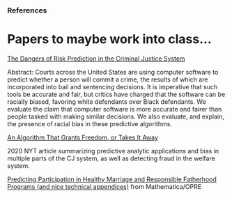 ### References

::: {#refs}
:::

# Papers to maybe work into class...

[The Dangers of Risk Prediction in the Criminal Justice System](https://mit-serc.pubpub.org/pub/risk-prediction-in-cj/release/2)

Abstract: Courts across the United States are using computer software to predict whether a person will commit a crime, the results of which are incorporated into bail and sentencing decisions. It is imperative that such tools be accurate and fair, but critics have charged that the software can be racially biased, favoring white defendants over Black defendants. We evaluate the claim that computer software is more accurate and fairer than people tasked with making similar decisions. We also evaluate, and explain, the presence of racial bias in these predictive algorithms.

[An Algorithm That Grants Freedom, or Takes It Away](https://www.nytimes.com/2020/02/06/technology/predictive-algorithms-crime.html)

2020 NYT article summarizing predictive analytic applications and bias in multiple parts of the CJ system, as well as detecting fraud in the welfare system.

[Predicting Participation in Healthy Marriage and Responsible Fatherhood Programs (and nice technical appendices)](https://www.acf.hhs.gov/opre/report/predicting-participation-healthy-marriage-and-responsible-fatherhood-programs) from Mathematica/OPRE
